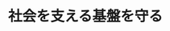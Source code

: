 ﻿---
title: "社会を支える基盤を守る"
category: "環境・社会理工学院"
vol: 80
interviewee: "佐々木 栄一"
url: "http://www.sasaki.cv.ens.titech.ac.jp/"
tags: ["構造","模索","改良","設備","センサー"]
pdf: "80-1-sasaki.pdf"
career: ""
preface: "佐々木研究室では、インフラストラクチャの安全性を高める研究が行われている。インフラストラクチャ は市民の生活に最も身近な設備や構造物であり、高い安全性と利便性が求められる。先生は、ただ安全性 を高めることだけではなく、センサーを利用して新たな問題点を発見する方法の模索や、費用の削減など 研究している技術がより早く社会に浸透するための改良も行なっている。"
---
